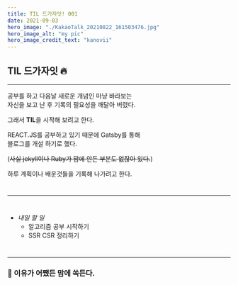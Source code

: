 ```yaml
---
title: TIL 드가자잇! 001
date: 2021-09-03
hero_image: "./KakaoTalk_20210822_161503476.jpg"
hero_image_alt: "my pic"
hero_image_credit_text: "kanovii"
---
```

  
## TIL 드가자잇 🔥  
  
  * * *  
    
공부를 하고 다음날 새로운 개념인 마냥 바라보는  
자신을 보고 난 후 기록의 필요성을 깨달아 버렸다.

그래서 **TIL**을 시작해 보려고 한다.  
  
REACT.JS를 공부하고 있기 때문에 Gatsby를 통해  
블로그를 개설 하기로 했다.  
  
(~~사실 jekyll이나 Ruby가 맘에 안든 부분도 없잖아 있다.~~)  

하루 계획이나 배운것들을 기록해 나가려고 한다.
#  
  * * *
  #  
+ *내일 할 일*    
    - 알고리즘 공부 시작하기  
    - SSR CSR 정리하기  
#  
  * * *  
    
### 🍆 이유가 어쨌든 맘에 쏙든다.  

  
    